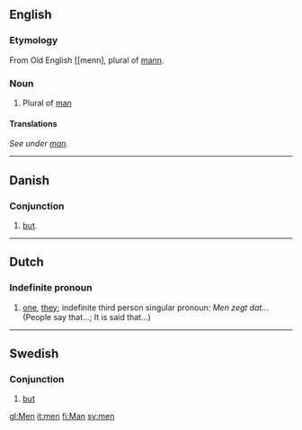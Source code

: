 == English ==
===Etymology===
From Old English [[menn], plural of [[mann]].
===Noun===
#Plural of [[man]]

====Translations====
''See under [[man]].''
----

== Danish ==
=== Conjunction ===
# [[but]].
----

==Dutch==
===Indefinite pronoun===
#[[one]], [[they]]; indefinite third person singular pronoun: ''Men zegt dat...'' (People say that...; It is said that...)
----
==Swedish==
===Conjunction===
# [[but]]

[[gl:Men]]
[[it:men]]
[[fi:Man]]
[[sv:men]]